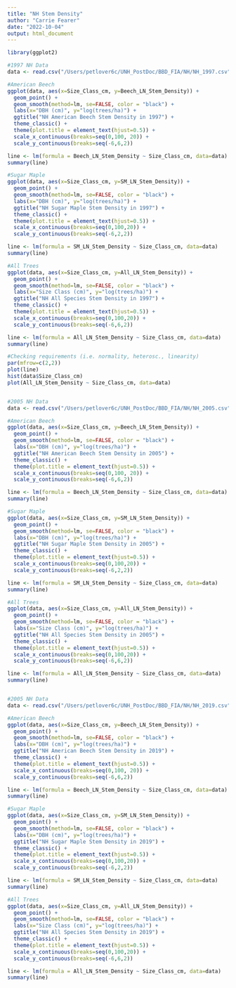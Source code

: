 ```yaml
---
title: "NH Stem Density"
author: "Carrie Fearer"
date: "2022-10-04"
output: html_document
---
```


```r
library(ggplot2)

#1997 NH Data
data <- read.csv("/Users/petlover6c/UNH_PostDoc/BBD_FIA/NH/NH_1997.csv", header = TRUE)

#American Beech
ggplot(data, aes(x=Size_Class_cm, y=Beech_LN_Stem_Density)) + 
  geom_point() +
  geom_smooth(method=lm, se=FALSE, color = "black") +
  labs(x="DBH (cm)", y="log(trees/ha)") +
  ggtitle("NH American Beech Stem Density in 1997") +
  theme_classic() +
  theme(plot.title = element_text(hjust=0.5)) +
  scale_x_continuous(breaks=seq(0,100, 20)) +
  scale_y_continuous(breaks=seq(-6,6,2))

line <- lm(formula = Beech_LN_Stem_Density ~ Size_Class_cm, data=data)
summary(line)

#Sugar Maple
ggplot(data, aes(x=Size_Class_cm, y=SM_LN_Stem_Density)) + 
  geom_point() +
  geom_smooth(method=lm, se=FALSE, color = "black") +
  labs(x="DBH (cm)", y="log(trees/ha)") +
  ggtitle("NH Sugar Maple Stem Density in 1997") +
  theme_classic() +
  theme(plot.title = element_text(hjust=0.5)) +
  scale_x_continuous(breaks=seq(0,100,20)) +
  scale_y_continuous(breaks=seq(-6,2,2))

line <- lm(formula = SM_LN_Stem_Density ~ Size_Class_cm, data=data)
summary(line)

#All Trees
ggplot(data, aes(x=Size_Class_cm, y=All_LN_Stem_Density)) + 
  geom_point() +
  geom_smooth(method=lm, se=FALSE, color = "black") +
  labs(x="Size Class (cm)", y="log(trees/ha)") +
  ggtitle("NH All Species Stem Density in 1997") +
  theme_classic() +
  theme(plot.title = element_text(hjust=0.5)) +
  scale_x_continuous(breaks=seq(0,100,20)) +
  scale_y_continuous(breaks=seq(-6,6,2))

line <- lm(formula = All_LN_Stem_Density ~ Size_Class_cm, data=data)
summary(line)

#Checking requirements (i.e. normality, heterosc., linearity)
par(mfrow=c(2,2))
plot(line)
hist(data$Size_Class_cm)
plot(All_LN_Stem_Density ~ Size_Class_cm, data=data)


#2005 NH Data
data <- read.csv("/Users/petlover6c/UNH_PostDoc/BBD_FIA/NH/NH_2005.csv", header = TRUE)

#American Beech
ggplot(data, aes(x=Size_Class_cm, y=Beech_LN_Stem_Density)) + 
  geom_point() +
  geom_smooth(method=lm, se=FALSE, color = "black") +
  labs(x="DBH (cm)", y="log(trees/ha)") +
  ggtitle("NH American Beech Stem Density in 2005") +
  theme_classic() +
  theme(plot.title = element_text(hjust=0.5)) +
  scale_x_continuous(breaks=seq(0,100, 20)) +
  scale_y_continuous(breaks=seq(-6,6,2))

line <- lm(formula = Beech_LN_Stem_Density ~ Size_Class_cm, data=data)
summary(line)

#Sugar Maple
ggplot(data, aes(x=Size_Class_cm, y=SM_LN_Stem_Density)) + 
  geom_point() +
  geom_smooth(method=lm, se=FALSE, color = "black") +
  labs(x="DBH (cm)", y="log(trees/ha)") +
  ggtitle("NH Sugar Maple Stem Density in 2005") +
  theme_classic() +
  theme(plot.title = element_text(hjust=0.5)) +
  scale_x_continuous(breaks=seq(0,100,20)) +
  scale_y_continuous(breaks=seq(-6,2,2))

line <- lm(formula = SM_LN_Stem_Density ~ Size_Class_cm, data=data)
summary(line)

#All Trees
ggplot(data, aes(x=Size_Class_cm, y=All_LN_Stem_Density)) + 
  geom_point() +
  geom_smooth(method=lm, se=FALSE, color = "black") +
  labs(x="Size Class (cm)", y="log(trees/ha)") +
  ggtitle("NH All Species Stem Density in 2005") +
  theme_classic() +
  theme(plot.title = element_text(hjust=0.5)) +
  scale_x_continuous(breaks=seq(0,100,20)) +
  scale_y_continuous(breaks=seq(-6,6,2))

line <- lm(formula = All_LN_Stem_Density ~ Size_Class_cm, data=data)
summary(line)


#2005 NH Data
data <- read.csv("/Users/petlover6c/UNH_PostDoc/BBD_FIA/NH/NH_2019.csv", header = TRUE)

#American Beech
ggplot(data, aes(x=Size_Class_cm, y=Beech_LN_Stem_Density)) + 
  geom_point() +
  geom_smooth(method=lm, se=FALSE, color = "black") +
  labs(x="DBH (cm)", y="log(trees/ha)") +
  ggtitle("NH American Beech Stem Density in 2019") +
  theme_classic() +
  theme(plot.title = element_text(hjust=0.5)) +
  scale_x_continuous(breaks=seq(0,100, 20)) +
  scale_y_continuous(breaks=seq(-6,6,2))

line <- lm(formula = Beech_LN_Stem_Density ~ Size_Class_cm, data=data)
summary(line)

#Sugar Maple
ggplot(data, aes(x=Size_Class_cm, y=SM_LN_Stem_Density)) + 
  geom_point() +
  geom_smooth(method=lm, se=FALSE, color = "black") +
  labs(x="DBH (cm)", y="log(trees/ha)") +
  ggtitle("NH Sugar Maple Stem Density in 2019") +
  theme_classic() +
  theme(plot.title = element_text(hjust=0.5)) +
  scale_x_continuous(breaks=seq(0,100,20)) +
  scale_y_continuous(breaks=seq(-6,2,2))

line <- lm(formula = SM_LN_Stem_Density ~ Size_Class_cm, data=data)
summary(line)

#All Trees
ggplot(data, aes(x=Size_Class_cm, y=All_LN_Stem_Density)) + 
  geom_point() +
  geom_smooth(method=lm, se=FALSE, color = "black") +
  labs(x="Size Class (cm)", y="log(trees/ha)") +
  ggtitle("NH All Species Stem Density in 2019") +
  theme_classic() +
  theme(plot.title = element_text(hjust=0.5)) +
  scale_x_continuous(breaks=seq(0,100,20)) +
  scale_y_continuous(breaks=seq(-6,6,2))

line <- lm(formula = All_LN_Stem_Density ~ Size_Class_cm, data=data)
summary(line)






```

